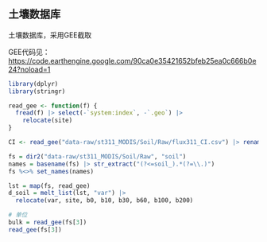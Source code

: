 ## 土壤数据库

土壤数据库，采用GEE截取

GEE代码见：
<https://code.earthengine.google.com/90ca0e35421652bfeb25ea0c666b0e24?noload=1>

```r
library(dplyr)
library(stringr)

read_gee <- function(f) {
  fread(f) |> select(-`system:index`, -`.geo`) |> 
    relocate(site)
}

```


```r
CI <- read_gee("data-raw/st311_MODIS/Soil/Raw/flux311_CI.csv") |> rename(CI = first)

fs = dir2("data-raw/st311_MODIS/Soil/Raw", "soil")
names = basename(fs) |> str_extract("(?<=soil_).*(?=\\.)")
fs %<>% set_names(names)

lst = map(fs, read_gee)
d_soil = melt_list(lst, "var") |> 
  relocate(var, site, b0, b10, b30, b60, b100, b200)

# 单位
bulk = read_gee(fs[3])
read_gee(fs[3])
```

